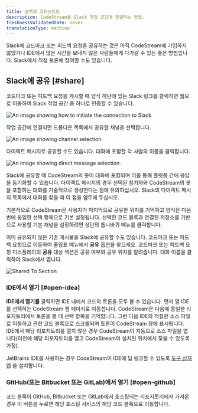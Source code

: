 ```yaml
---
title: 슬랙과 코드스트림
description: CodeStream을 Slack 작업 공간에 연결하는 방법.
freshnessValidatedDate: never
translationType: machine
---
```








Slack에 코드마크 또는 피드백 요청을 공유하는 것은 아직 CodeStream에 가입하지 않았거나 IDE에서 많은 시간을 보내지 않은 사람들에게 다가갈 수 있는 좋은 방법입니다. Slack에서 직접 토론에 참여할 수도 있습니다.

## Slack에 공유 [#share]

코드마크 또는 피드백 요청을 게시할 때 양식 하단에 있는 Slack 링크를 클릭하면 웹으로 이동하여 Slack 작업 공간 중 하나로 인증할 수 있습니다.

<img
  title="Slack basic"
  alt="An image showing how to initiate the connection to Slack"
  src={codestreamCodemarkSlackUnauthenticated}
/>

작업 공간에 연결되면 드롭다운 목록에서 공유할 채널을 선택합니다.

<img
  title="Slack channels"
  alt="An image showing channel selection."
  src={codestreamChooseSlackChannel}
/>

다이렉트 메시지로 공유할 수도 있습니다. 대화에 포함할 각 사람의 이름을 클릭합니다.

<img
  title="Slack channels"
  alt="An image showing direct message selection."
  src={codestreamChooseSlackDirectMessage}
/>

Slack에 공유할 때 CodeStream의 봇이 대화에 포함되며 이를 통해 플랫폼 간에 응답을 동기화할 수 있습니다. 다이렉트 메시지의 경우 선택된 참가자와 CodeStream의 봇을 포함하는 대화를 기술적으로 생성한다는 점에 유의하십시오. Slack의 다이렉트 메시지 목록에서 대화를 찾을 때 이 점을 염두에 두십시오.

기본적으로 CodeStream은 사용자가 마지막으로 공유한 위치를 기억하고 양식은 다음 번에 동일한 선택 항목으로 기본 설정됩니다. 선택한 코드 블록과 연결된 저장소를 기반으로 사용할 기본 채널을 설정하려면 상단의 톱니바퀴 메뉴를 클릭합니다.

이미 공유되지 않은 기존 게시물을 Slack에 공유할 수도 있습니다. 코드마크 또는 피드백 요청으로 이동하여 줄임표 메뉴에서 **공유** 옵션을 찾으세요. 코드마크 또는 피드백 요청 디스플레이의 **공유** 대상 섹션은 공유 여부와 공유 위치를 알려줍니다. 대화 이름을 클릭하여 Slack에서 엽니다.

<img
  alt="Shared To Section"
  src={codestreamCodemarkSharedtoSlackChannel}
/>

### IDE에서 열기 [#open-idea]

**IDE에서 열기를** 클릭하면 IDE 내에서 코드와 토론을 모두 볼 수 있습니다. 먼저 열 IDE를 선택하는 CodeStream 웹 페이지로 이동합니다. CodeStream은 다음에 동일한 리포지토리에서 토론을 볼 때 선택 항목을 기억합니다. 그런 다음 IDE의 적절한 소스 파일로 이동하고 관련 코드 블록으로 스크롤되며 토론이 CodeStream 창에 표시됩니다. IDE에서 해당 리포지토리를 열지 않은 경우 CodeStream이 자동으로 소스 파일을 엽니다(이전에 해당 리포지토리를 열고 CodeStream이 설치된 위치에서 찾을 수 있도록 가정).

JetBrains IDE를 사용하는 경우 CodeStream이 IDE에 딥 링크할 수 있도록 [도구 상자 앱](https://www.jetbrains.com/toolbox-app/) 을 설치합니다.

### GitHub(또는 Bitbucket 또는 GitLab)에서 열기 [#open-github]

코드 블록이 GitHub, Bitbucket 또는 GitLab에서 호스팅되는 리포지토리에서 가져온 경우 이 버튼을 누르면 해당 호스팅 서비스의 해당 코드 블록으로 이동합니다.